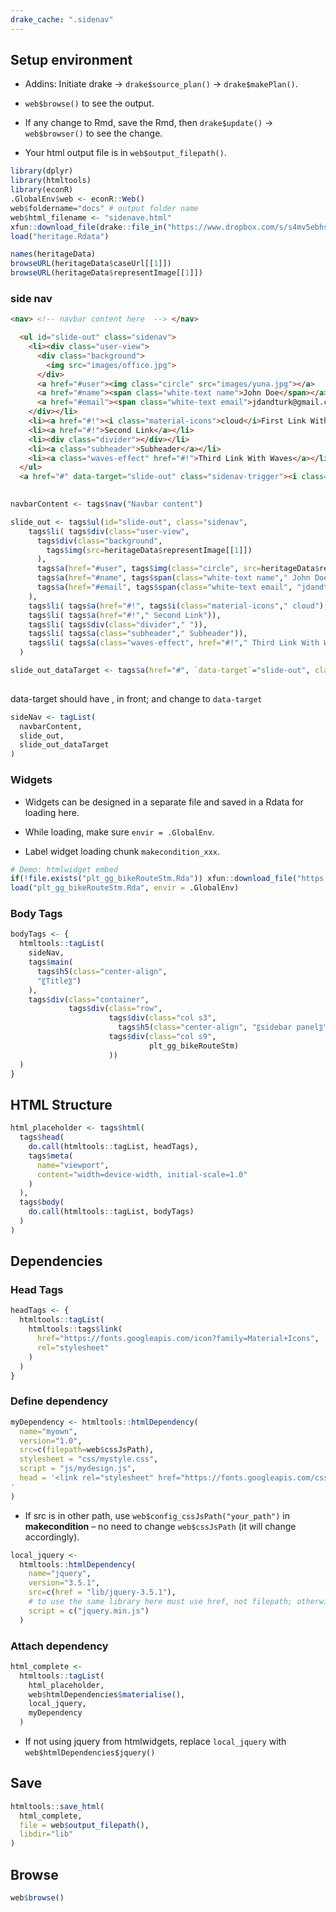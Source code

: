 ```yaml
---
drake_cache: ".sidenav"
---
```


## Setup environment

  * Addins: Initiate drake -> `drake$source_plan()` -> `drake$makePlan()`.
  
  * `web$browse()` to see the output. 
  
  * If any change to Rmd, save the Rmd, then `drake$update()` -> `web$browser()` to see the change.
  
  * Your html output file is in `web$output_filepath()`.

```r
library(dplyr)
library(htmltools)
library(econR)
.GlobalEnv$web <- econR::Web()
web$foldername="docs" # output folder name
web$html_filename <- "sidenave.html"
xfun::download_file(drake::file_in("https://www.dropbox.com/s/s4mv5ebhsqanpew/heritage.Rdata?dl=1"), mode="wb")
load("heritage.Rdata")
```

```r
names(heritageData)
browseURL(heritageData$caseUrl[[1]])
browseURL(heritageData$representImage[[1]])
```

### side nav

```html
<nav> <!-- navbar content here  --> </nav>

  <ul id="slide-out" class="sidenav">
    <li><div class="user-view">
      <div class="background">
        <img src="images/office.jpg">
      </div>
      <a href="#user"><img class="circle" src="images/yuna.jpg"></a>
      <a href="#name"><span class="white-text name">John Doe</span></a>
      <a href="#email"><span class="white-text email">jdandturk@gmail.com</span></a>
    </div></li>
    <li><a href="#!"><i class="material-icons">cloud</i>First Link With Icon</a></li>
    <li><a href="#!">Second Link</a></li>
    <li><div class="divider"></div></li>
    <li><a class="subheader">Subheader</a></li>
    <li><a class="waves-effect" href="#!">Third Link With Waves</a></li>
  </ul>
  <a href="#" data-target="slide-out" class="sidenav-trigger"><i class="material-icons">menu</i></a>
        
```

```r
navbarContent <- tags$nav("Navbar content")
```


```r
slide_out <- tags$ul(id="slide-out", class="sidenav", 
    tags$li( tags$div(class="user-view", 
      tags$div(class="background", 
        tags$img(src=heritageData$representImage[[1]])
      ),
      tags$a(href="#user", tags$img(class="circle", src=heritageData$representImage[[1]])),
      tags$a(href="#name", tags$span(class="white-text name"," John Doe")),
      tags$a(href="#email", tags$span(class="white-text email", "jdandturk@gmail.com")))
    ),
    tags$li( tags$a(href="#!", tags$i(class="material-icons"," cloud"), "First Link With Icon")),
    tags$li( tags$a(href="#!"," Second Link")),
    tags$li( tags$div(class="divider"," ")),
    tags$li( tags$a(class="subheader"," Subheader")),
    tags$li( tags$a(class="waves-effect", href="#!"," Third Link With Waves"))
  )
```


```r
slide_out_dataTarget <- tags$a(href="#", `data-target`="slide-out", class="sidenav-trigger", tags$i(class="material-icons"," menu"))
        
```

 data-target should have , in front; and change to `data-target`

```r
sideNav <- tagList(
  navbarContent,
  slide_out,
  slide_out_dataTarget
)
```

### Widgets

  * Widgets can be designed in a separate file and saved in a Rdata for loading here.
  
  * While loading, make sure `envir = .GlobalEnv`.
  
  * Label widget loading chunk `makecondition_xxx`. 
  
```r
# Demo: htmlwidget embed
if(!file.exists("plt_gg_bikeRouteStm.Rda")) xfun::download_file("https://www.dropbox.com/s/ify9h26c172t7t5/plt_gg_bikeRouteStm.Rda?dl=1", mode="wb")
load("plt_gg_bikeRouteStm.Rda", envir = .GlobalEnv)

```


### Body Tags

```r
bodyTags <- {
  htmltools::tagList(
    sideNav,
    tags$main(
      tags$h5(class="center-align",
      "〖Title〗")
    ),
    tags$div(class="container",
             tags$div(class="row",
                      tags$div(class="col s3",
                        tags$h5(class="center-align", "〖sidebar panel〗")),
                      tags$div(class="col s9",
                               plt_gg_bikeRouteStm)
                      ))
  )
}
```


## HTML Structure

```r
html_placeholder <- tags$html(
  tags$head(
    do.call(htmltools::tagList, headTags),
    tags$meta(
      name="viewport",
      content="width=device-width, initial-scale=1.0"
    )
  ),
  tags$body(
    do.call(htmltools::tagList, bodyTags)
  )
)
```

## Dependencies

### Head Tags

```r
headTags <- {
  htmltools::tagList(
    htmltools::tags$link(
      href="https://fonts.googleapis.com/icon?family=Material+Icons",
      rel="stylesheet"
    )
  )
}
```

### Define dependency

```r
myDependency <- htmltools::htmlDependency(
  name="myown",
  version="1.0",
  src=c(filepath=web$cssJsPath),
  stylesheet = "css/mystyle.css",
  script = "js/mydesign.js",
  head = '<link rel="stylesheet" href="https://fonts.googleapis.com/css?family=Noto+Sans+TC">
'
)
```

  * If src is in other path, use `web$config_cssJsPath("your_path")` in **makecondition** -- no need to change `web$cssJsPath` (it will change accordingly).


```r
local_jquery <- 
  htmltools::htmlDependency(
    name="jquery",
    version="3.5.1",
    src=c(href = "lib/jquery-3.5.1"),
    # to use the same library here must use href, not filepath; otherwise, the current jquery system will be removed.
    script = c("jquery.min.js")
  )
```

### Attach dependency


```r
html_complete <- 
  htmltools::tagList(
    html_placeholder,
    web$htmlDependencies$materialise(),
    local_jquery, 
    myDependency
  )
```

  * If not using jquery from htmlwidgets, replace `local_jquery` with `web$htmlDependencies$jquery()`


## Save

```r
htmltools::save_html(
  html_complete, 
  file = web$output_filepath(),
  libdir="lib"
)
```

## Browse

```r
web$browse()
```



